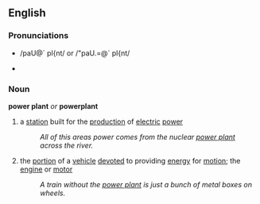==English==
=== Pronunciations ===
*{{SAMPA}} /paU@` pl{nt/ or /"paU.=@` pl{nt/
*{{IPA|/paʊɚ plænt/ or /paʊ.̩̩ɚ plænt/}}

=== Noun ===
'''power plant''' ''or'' '''powerplant'''
# a [[station]] built for the [[production]] of [[electric]] [[power]]
#: ''All of this areas power comes from the nuclear [[power plant]] across the river.''
# the [[portion]] of a [[vehicle]] [[devoted]] to providing [[energy]] for [[motion]]; the [[engine]] or [[motor]]
#: ''A train without the [[power plant]] is just a bunch of metal boxes on wheels.''